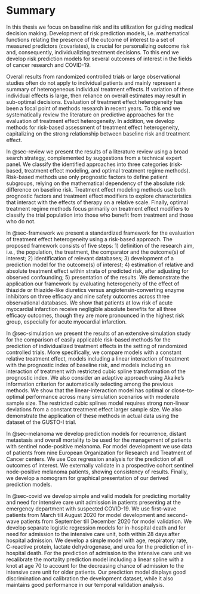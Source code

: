 # Summary {.unnumbered}

In this thesis we focus on baseline risk and its utilization for guiding
medical decision making. Development of risk prediction models, i.e.
mathematical functions relating the presence of the outcome of interest to a set
of measured predictors (covariates), is crucial for personalizing outcome risk
and, consequently, individualizing treatment decisions. To this end we develop
risk prediction models for several outcomes of interest in the fields of cancer
research and COVID-19.

Overall results from randomized controlled trials or large observational studies
often do not apply to individual patients and mainly represent a summary of
heterogeneous individual treatment effects. If variation of these individual
effects is large, then reliance on overall estimates may result in sub-optimal
decisions. Evaluation of treatment effect heterogeneity has been a focal point
of methods research in recent years. To this end we systematically review the
literature on predictive approaches for the evaluation of treatment effect
heterogeneity. In addition, we develop methods for risk-based assessment of
treatment effect heterogeneity, capitalizing on the strong relationship between
baseline risk and treatment effect.

In @sec-review we present the results of a literature review using a broad
search strategy, complemented by suggestions from a technical expert panel. We
classify the identified approaches into three categories (risk-based, treatment
effect modeling, and optimal treatment regime methods). Risk-based methods use
only prognostic factors to define patient subgroups, relying on the mathematical
dependency of the absolute risk difference on baseline risk. Treatment effect
modeling methods use both prognostic factors and treatment effect modifiers to
explore characteristics that interact with the effects of therapy on a relative
scale. Finally, optimal treatment regime methods focus primarily on treatment
effect modifiers to classify the trial population into those who benefit from
treatment and those who do not.

In @sec-framework we present a standardized framework for the evaluation of
treatment effect heterogeneity using a risk-based approach. The proposed
framework consists of five steps: 1) definition of the research aim, i.e., the
population, the treatment, the comparator and the outcome(s) of interest; 2)
identification of relevant databases; 3) development of a prediction model for
the outcome(s) of interest; 4) estimation of relative and absolute treatment
effect within strata of predicted risk, after adjusting for observed
confounding; 5) presentation of the results. We demonstrate the application  our
framework by evaluating heterogeneity of the effect of thiazide or thiazide-like
diuretics versus angiotensin-converting enzyme inhibitors on three efficacy and
nine safety outcomes across three observational databases. We show that
patients at low risk of acute myocardial infarction receive negligible absolute
benefits for all three efficacy outcomes, though they are more pronounced in the
highest risk group, especially for acute myocardial infarction.

In @sec-simulation we present the results of an extensive simulation study for
the comparison of easily applicable risk-based methods for the prediction of
individualized treatment effects in the setting of randomized controlled trials.
More specifically, we compare models with a constant relative treatment effect,
models including a linear interaction of treatment with the prognostic index of
baseline risk, and models including an interaction of treatment with restricted
cubic spline transformation of the prognostic index. We also consider an
adaptive approach using Akaike's information criterion for automatically
selecting among the previous methods. We show that the linear-interaction model
has optimal or close-to-optimal performance across many simulation scenarios
with moderate sample size. The restricted cubic splines model requires strong
non-linear deviations from a constant treatment effect larger sample size. We
also demonstrate the application of these methods in actual data using the
dataset of the GUSTO-I trial.

In @sec-melanoma we develop prediction models for recurrence, distant metastasis
and overall mortality to be used for the management of patients with sentinel
node-positive melanoma. For model development we use data of patients from nine
European Organization for Research and Treatment of Cancer centers. We use Cox
regression analysis for the prediction of all outcomes of interest. We
externally validate in a prospective cohort sentinel node-positive melanoma
patients, showing consistency of results. Finally, we develop a nomogram for
graphical presentation of our derived prediction models.

In @sec-covid we develop simple and valid models for predicting mortality and
need for intensive care unit admission in patients presenting at the emergency
department with suspected COVID-19. We use first-wave patients from March till
August 2020 for model development and second-wave patients from September till
December 2020 for model validation. We develop separate logistic regression
models for in-hospital death and for need for admission to the intensive care
unit, both within 28 days after hospital admission. We develop a simple model
with age, respiratory rate, C-reactive protein, lactate dehydrogenase, and urea
for the prediction of in-hospital death. For the prediction of admission to the
intensive care unit we recalibrate the mortality prediction model including a
linear spline with a knot at age 70 to account for the decreasing chance of
admission to the intensive care unit for older patients. Our prediction model
displays good discrimination and calibration the development dataset, while it
also maintains good performance in our temporal validation analysis.
